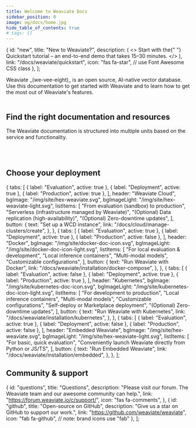 ```yaml
---
title: Welcome to Weaviate Docs
sidebar_position: 0
image: og/docs/home.jpg
hide_table_of_contents: true
# tags: []
---
```



  {
    id: "new",
    title: "New to Weaviate?",
    description: (
      <>
        Start with the{" "}
        <span className={styles.highlight}>Quickstart tutorial</span> – an
        end-to-end demo that takes 15–30 minutes.
      </>
    ),
    link: "/docs/weaviate/quickstart",
    icon: "fas fa-star", // use Font Awesome CSS class
  },
];

<div class="row">
  <div class="col col--6">
    Weaviate _(we-vee-eight)_ is an open source, AI-native vector database. Use
    this documentation to get started with Weaviate and to learn how to get the
    most out of Weaviate's features.
  </div>
  <div class="col col--6">
    <CardsSection items={welcomeCardsData} className={styles.smallCards} />
  </div>
</div>
<br />

## Find the right documentation and resources

The Weaviate documentation is structured into multiple units based on the service and functionality.

<br />
<CardsSection items={secondaryNavbarItems} />
<br />

## Choose your deployment

  {
    tabs: [
      { label: "Evaluation", active: true },
      { label: "Deployment", active: true },
      { label: "Production", active: true },
    ],
    header: "Weaviate Cloud",
    bgImage: "/img/site/hex-weaviate.svg",
    bgImageLight: "/img/site/hex-weaviate-light.svg",
    listItems: [
      "From evaluation (sandbox) to production",
      "Serverless (infrastructure managed by Weaviate)",
      "(Optional) Data replication (high-availability)",
      "(Optional) Zero-downtime updates",
    ],
    button: {
      text: "Set up a WCD instance",
      link: "/docs/cloud/manage-clusters/create",
    },
  },
  {
    tabs: [
      { label: "Evaluation", active: true },
      { label: "Deployment", active: true },
      { label: "Production", active: false },
    ],
    header: "Docker",
    bgImage: "/img/site/docker-doc-icon.svg",
    bgImageLight: "/img/site/docker-doc-icon-light.svg",
    listItems: [
      "For local evaluation & development",
      "Local inference containers",
      "Multi-modal models",
      "Customizable configurations",
    ],
    button: {
      text: "Run Weaviate with Docker",
      link: "/docs/weaviate/installation/docker-compose",
    },
  },
  {
    tabs: [
      { label: "Evaluation", active: false },
      { label: "Deployment", active: true },
      { label: "Production", active: true },
    ],
    header: "Kubernetes",
    bgImage: "/img/site/kubernetes-doc-icon.svg",
    bgImageLight: "/img/site/kubernetes-doc-icon-light.svg",
    listItems: [
      "For development to production",
      "Local inference containers",
      "Multi-modal models",
      "Customizable configurations",
      "Self-deploy or Marketplace deployment",
      "(Optional) Zero-downtime updates",
    ],
    button: {
      text: "Run Weaviate with Kubernetes",
      link: "/docs/weaviate/installation/kubernetes",
    },
  },
  {
    tabs: [
      { label: "Evaluation", active: true },
      { label: "Deployment", active: false },
      { label: "Production", active: false },
    ],
    header: "Embedded Weaviate",
    bgImage: "/img/site/hex-weaviate.svg",
    bgImageLight: "/img/site/hex-weaviate-light.svg",
    listItems: [
      "For basic, quick evaluation",
      "Conveniently launch Weaviate directly from Python or JS/TS",
    ],
    button: {
      text: "Run Embedded Weaviate",
      link: "/docs/weaviate/installation/embedded",
    },
  },
];

<DeploymentCards items={deploymentCardsData} />

## Community & support

  {
    id: "questions",
    title: "Questions",
    description:
      "Please visit our forum. The Weaviate team and our awesome community can help.",
    link: "https://forum.weaviate.io/c/support/",
    icon: "fas fa-comments",
  },
  {
    id: "github",
    title: "Open-source on GitHub",
    description: "Give us a star on GitHub to support our work.",
    link: "https://github.com/weaviate/weaviate",
    icon: "fab fa-github", // note: brand icons use "fab"
  },
];

<CardsSection items={communityCardsData} />
